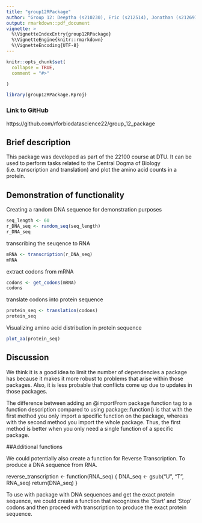 ```yaml
---
title: "group12RPackage"
author: "Group 12: Deeptha (s210230), Eric (s212514), Jonathan (s212697), Laura (s212775)"
output: rmarkdown::pdf_document
vignette: >
  %\VignetteIndexEntry{group12RPackage}
  %\VignetteEngine{knitr::rmarkdown}
  %\VignetteEncoding{UTF-8}
---
```


```r
knitr::opts_chunk$set(
  collapse = TRUE,
  comment = "#>"

)
```

```r
library(group12RPackage.Rproj)
```

### Link to GitHub

https://github.com/rforbiodatascience22/group_12_package

## Brief description

This package was developed as part of the 22100 course at DTU. It can be used to perform tasks related to the Central Dogma of Biology (i.e. transcription and translation) and plot the amino acid counts in a protein. 

## Demonstration of functionality

Creating a random DNA sequence for demonstration purposes
```r
seq_length <- 60
r_DNA_seq <- random_seq(seq_length)
r_DNA_seq
```

transcribing the seuqence to RNA 
```r
mRNA <- transcription(r_DNA_seq)
mRNA
```
extract codons from mRNA
```r
codons <- get_codons(mRNA)
codons
```
translate codons into protein sequence
```r
protein_seq <- translation(codons)
protein_seq
```
Visualizing amino acid distribution in protein sequence
```r
plot_aa(protein_seq)
```

## Discussion

We think it is a good idea to limit the number of dependencies a package has because it makes it more robust to problems that arise within those packages. Also, it is less probable that conflicts come up due to updates in those packages.

The difference between adding an @importFrom package function tag to a function description compared to using package::function() is that with the first method you only import a specific function on the package, whereas with the second method you import the whole package. Thus, the first method is better when you only need a single function of a specific package.


##Additional functions 

We could potentially also create a function for Reverse Transcription. To produce a DNA sequence from RNA. 

reverse_transcription <- function(RNA_seq) {
DNA_seq <- gsub(“U”, “T”, RNA_seq) 
return(DNA_seq)
}

To use with package with DNA sequences and get the exact protein sequence, we could create a function that recognizes the 'Start' and 'Stop' codons and then proceed with transcription to produce the exact protein sequence. 


